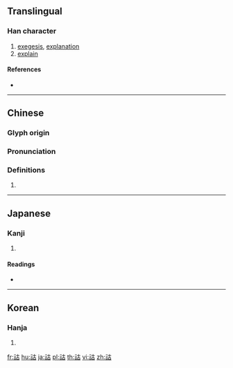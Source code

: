 {{character info/new}}
{{also|诂}}
==Translingual==

===Han character===
{{Han char|rn=149|rad=言|as=05|sn=12|four=04660|canj=YRJR}}

# [[exegesis]], [[explanation]]
# [[explain]]

====References====
* {{Han ref|kx=1153.040|dkj=35347|dj=1619.220|hdz=63952.070|uh=8A41|ud=35393|bh=B5FE|bd=46590}}

----

==Chinese==
{{zh-forms|s=诂}}

===Glyph origin===
{{Han etym}}

===Pronunciation===
{{zh-pron
|m=gǔ
|c=gu2,gu3
|h=pfs=
|md=
|mn=
|w=
|mc=y
|oc=y
|cat=
}}

===Definitions===
{{zh-hanzi}}

# {{rfdef|lang=zh}}

----

==Japanese==

===Kanji===
{{ja-kanji|grade=|rs=言05}}

# {{defn|lang=ja|sort=言05}}

====Readings====
* {{ja-readings|on=[[こ]] (ko)|kun=[[よみ]] (yomi)|nanori=}}

----

==Korean==

===Hanja===
{{ko-hanja|hangeul=고|eumhun=|rv=go|mr=ko|y=ko}}

# {{defn|lang=ko|sort=言05}}

[[fr:詁]]
[[hu:詁]]
[[ja:詁]]
[[pl:詁]]
[[th:詁]]
[[vi:詁]]
[[zh:詁]]